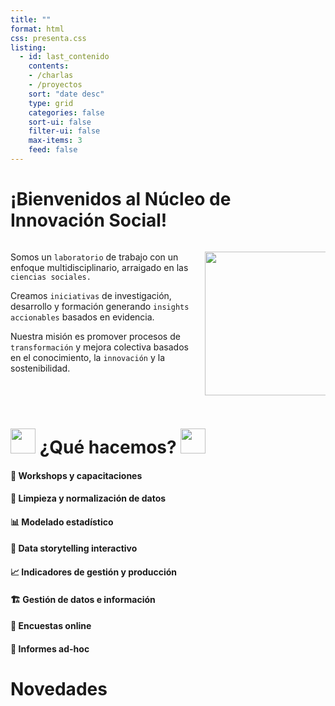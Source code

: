 ```yaml
---
title: ""
format: html
css: presenta.css
listing:
  - id: last_contenido
    contents: 
    - /charlas
    - /proyectos
    sort: "date desc"
    type: grid
    categories: false
    sort-ui: false
    filter-ui: false
    max-items: 3
    feed: false
---
```


# **¡Bienvenidos al Núcleo de Innovación Social!**

::::: columns
::: {.column width="60%"}
Somos un `laboratorio` de trabajo con un enfoque multidisciplinario, arraigado en las `ciencias sociales.`

Creamos `iniciativas` de investigación, desarrollo y formación generando `insights accionables` basados en evidencia.

Nuestra misión es promover procesos de `transformación` y mejora colectiva basados en el conocimiento, la `innovación` y la sostenibilidad.
:::

::: {.column width="40%"}
![](images/logoNIS.png){fig-align="center" width="230"}
:::
:::::

# <img src="images/Developer.gif" width="40px"/> ¿Qué hacemos? <img src="images/Developer.gif" width="40px"/>

::::::::::: grid
::: {.g-col-6 .card4}
#### 🎤 Workshops y capacitaciones
:::

::: {.g-col-6 .card4}
#### 🧼 Limpieza y normalización de datos
:::

::: {.g-col-6 .card4}
#### 📊 Modelado estadístico
:::

::: {.g-col-6 .card4}
#### 📖 Data storytelling interactivo
:::

::: {.g-col-6 .card4}
#### 📈 Indicadores de gestión y producción
:::

::: {.g-col-6 .card4}
#### 🏗️ Gestión de datos e información
:::

::: {.g-col-6 .card4}
#### 📝 Encuestas online
:::

::: {.g-col-6 .card4}
#### 📄 Informes ad-hoc
:::
:::::::::::

# Novedades 

</a>

::: {#last_contenido}
:::
